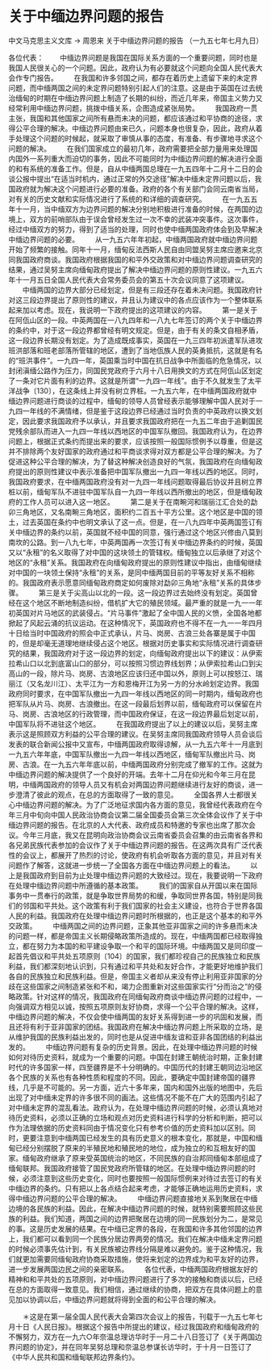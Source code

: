 # 关于中缅边界问题的报告

中文马克思主义文库 -> 周恩来
关于中缅边界问题的报告
（一九五七年七月九日）


各位代表：
　　中缅边界问题是我国在国际关系方面的一个重要问题，同时也是我国人民很关心的一个问题。因此，政府认为有必要就这个问题向全国人民代表大会作专门报告。
　　在我国和许多邻国之间，都存在着历史上遗留下来的未定界问题，而中缅两国之间的未定界问题特别引起人们的注意。这是由于英国在过去统治缅甸的时期在中缅边界问题上制造了长期的纠纷，而近几年来，帝国主义势力又经常利用中缅边界问题，挑拨中缅关系，企图造成紧张局势。
　　我国政府一贯主张，我国和其他国家之间所有悬而未决的问题，都应该通过和平协商的途径，求得公平合理的解决。中缅边界问题由来已久，问题本身也很复杂，因此，政府从着手处理这个问题的时候起，就采取了审慎从事的态度，有准备、有步骤地寻求这个问题的解决。
　　在我们国家成立的最初几年，政府需要把全部力量用来处理国内国外一系列重大而迫切的事务，因此不可能同时为中缅边界问题的解决进行全面的和有系统的准备工作。但是，自从中缅两国总理在一九五四年十二月十二日的会谈公报中提出“在适当时机内，通过正常的外交途径”解决中缅未定界问题以后，我国政府就为解决这个问题进行必要的准备。政府的各个有关部门会同云南省当局，对有关的历史文献和实际情况进行了系统的和详细的调查研究。
　　在一九五五年十一月，当中缅双方为边界问题的解决分别地积极进行准备的时候，在两国的边境上，双方的前哨部队由于误会曾经发生过一次不幸的武装冲突事件。这次事件，经过中缅双方的努力，得到了适当的处理，同时也使中缅两国政府体会到及早解决中缅边界问题的必要。
　　从一九五六年年初起，中缅两国政府就中缅边界问题开始了频繁的接触。同年十一月，缅甸反法西斯人民自由同盟吴努主席应邀来北京同我国政府商谈。我国政府根据我国的和平外交政策和对中缅边界问题调查研究的结果，通过吴努主席向缅甸政府提出了解决中缅边界问题的原则性建议。一九五六年十一月五日全国人民代表大会常务委员会的第五十次会议同意了这项建议。
　　中缅两国的边界大部分已经划定，但是有三段还存在着未决问题。我国政府针对这三段边界提出了原则性的建议，并且认为建议中的各点应该作为一个整体联系起来加以考虑。现在，我说明一下政府提出的这项建议的内容。
　　第一是关于在阿佤山区的一段。中英两国在一八九四年和一八九七年签订的两个关于中缅边界的条约中，对于这一段边界都曾经有明文规定。但是，由于有关的条文自相矛盾，这一段边界长期没有划定。为了造成既成事实，英国在一九三四年初派遣军队进攻班洪部落和班老部落所管辖的地区，遭到了当地佤族人民的英勇抵抗，这就是有名的“班洪事件”。一九四一年，英国乘当时中国在抗日战争中所面临的危急情况，以封闭滇缅公路作为压力，同国民党政府于六月十八日用换文的方式在阿佤山区划定了一条对它片面有利的边界。这就是所谓“一九四一年线”。由于不久就发生了太平洋战争〔130〕，在这条线上并没有树立界桩。一九五六年，在中缅两国政府就中缅边界问题进行商谈的过程中，缅甸的领导人员曾经表示能够理解中国人民对于一九四一年线的不满情绪，但是鉴于这段边界已经通过当时负责的中英政府以换文划定，因此要求我国政府予以承认，并且要求我国政府把在一九五二年由于追剿国民党残余部队而进入一九四一年线以西地区的中国军队撤回。我国政府认为，在边界问题上，根据正式条约而提出来的要求，应该按照一般国际惯例予以尊重，但是这并不排除两个友好国家的政府通过和平商谈求得对双方都是公平合理的解决。为了促进这种公平合理的解决，为了替这种解决创造良好的气氛，我国政府在向缅甸政府提出的原则性建议中表示准备把中国军队撤出一九四一年线以西的地区。同时，我国政府要求，在中缅两国政府没有对一九四一年线问题取得最后协议并且树立界桩以前，缅甸军队不进驻中国军队自一九四一年线以西所撤出的地区，但是缅甸政府的工作人员可以进入这一地区。
　　第二是关于在南畹河和瑞丽江汇合处的勐卯三角地区，又名南畹三角地区，面积约二百五十平方公里。这个地区是中国的领土，过去英国在条约中也明文承认了这一点。但是，在一八九四年中英两国签订有关中缅边界的条约以前，英国就不经中国的同意，强行通过这个地区兴修由八莫到南坎的公路。到一八九七年，中英两国再一次签订有关中缅边界条约的时候，英国又以“永租”的名义取得了对中国的这块领土的管辖权。缅甸独立以后承继了对这个地区的“永租”关系。我国政府在向缅甸政府提出的原则性建议中指出，由缅甸继续对中国的一块领土保持“永租”的关系，是同中缅两国目前的平等友好关系不相称的。我国政府表示愿意同缅甸政府商定如何废除对勐卯三角地“永租”关系的具体步骤。
　　第三是关于尖高山以北的一段。这一段边界过去始终没有划定。英国曾经在这个地区不断地制造纠纷，借机扩大它的殖民领域。最严重的就是一九一一年初英国对片马地区的武装侵占。“片马事件”激起了全中国人民的义愤，全国各地都掀起了风起云涌的抗议运动。在这种情况下，英国政府也不得不在一九一一年四月十日给当时中国政府的照会中正式承认，片马、岗房、古浪三处各寨是属于中国的，但是却毫无道理地继续侵占这个地区。根据对历史事实和实际情况进行调查研究的结果，我国政府对于这一段边界的划定，向缅甸政府提出以下的建议：从伊索拉希山口以北到底富山口的部分，可以按照习惯边界线划界；从伊索拉希山口到尖高山的一段，除片马、岗房、古浪地区应该归还中国以外，原则上可以按怒江、瑞丽江（又名龙川江）、太平江为一方和恩梅开江为另一方的分水岭划定边界。我国政府同时要求，在中国军队撤出一九四一年线以西地区的同一时期内，缅甸政府也把军队从片马、岗房、古浪撤出。在这一段最后划界以前，缅甸政府可以保留在片马、岗房、古浪地区的行政管理，而中国政府保证，在这一段边界最后划定以前，中国军队将不进驻这个地区。
　　在我国政府提出了以上的建议以后，吴努主席表示这是照顾双方利益的公平合理的建议。在吴努主席同我国政府领导人员会谈后发表的联合新闻公报中又宣布，中缅两国政府取得谅解，从一九五六年十一月底到一九五六年年底，中国军队撤出一九四一年线以西地区，缅甸军队撤出片马、岗房、古浪。在一九五六年年底以前，中缅两国政府分别完成了撤军的工作。这就为中缅边界问题的解决提供了一个良好的开端。去年十二月在仰光和今年三月在昆明，中缅两国政府的领导人员又有机会对两国边界问题继续进行友好的商谈，进一步澄清了彼此的观点，在总的方面取得了一致的意见。
　　全国各界人士都很关心中缅边界问题的解决。为了广泛地征求国内各方面的意见，我曾经代表政府在今年三月中旬向中国人民政治协商会议第二届全国委员会第三次全体会议作了关于中缅边界问题的报告。在北京的人大代表、政府成员和特邀的专家也出席了那次会议。今年三月底，我又在昆明向政治协商会议云南省委员会召集的由云南省各界和各兄弟民族代表参加的会议作了关于中缅边界问题的报告。在这两次具有广泛代表性的会议上，都展开了热烈的讨论，使政府有机会听取各方面的意见，并且对有关问题作了解答，这就进一步统一了全国各方面在中缅边界问题上的看法。
　　以上是我国政府到目前为止处理中缅边界问题的大致经过。现在，我要说明一下政府在处理中缅边界问题中所遵循的基本政策。
　　我们的国家自从开国以来在国际事务中一贯奉行的政策，就是争取世界局势的和缓，争取同世界各国，特别是同我们的邻国和平共处。这个政策有利于我们国家的社会主义建设，也符合于世界各国人民的利益。我国政府在处理中缅边界问题时所根据的，也正是这个基本的和平外交政策。
　　中缅两国之间的边界问题，正象其他亚非国家之间的许多悬而未决的问题一样，都是帝国主义长期侵略政策所造成的。现在，中缅两国都已经取得独立，都在努力为本国的和平建设争取一个和平的国际环境。中缅两国又是同印度一起首先倡议和平共处五项原则〔104〕的国家，我们都珍视自己的民族独立和民族利益，我们都深刻地认识到，只有通过和平共处和友好合作，才能更好地维护我们各自的民族独立和民族利益。但是，帝国主义者却从来没有停止利用亚非国家的分歧在这些国家之间制造紧张和不和，竭力企图重新对这些国家实行“分而治之”的侵略政策。针对这样的情况，我国政府在同缅甸政府商谈中缅边界问题的过程中，一向强调双方相见以诚，按照五项原则友好协商，求得一个公平合理的解决。这样，中缅边界问题的解决，不仅会使中缅两国的友好关系得到进一步的巩固和发展，而且还将有利于亚非国家的团结。我国政府在解决中缅边界问题上所采取的立场，是从维护我国的民族利益出发的，同时也是从促进中缅友谊和亚非各国团结的利益出发的。
　　中缅边界问题有复杂的历史背景。因此，在处理中缅边界问题的时候如何对待历史资料，就成为一个重要的问题。中国在封建王朝统治时期，正象封建时代的许多国家一样，四至疆界是不十分明确的。中国历代的封建王朝同边沿地区各个民族的关系也有各种性质和程度的不同。因此，要确定中国封建帝国的疆界线，几乎是不可能的。另一方面，近六十多年来，国内和国外出版的地图中，先后出现了对中缅未定界的许多很不同的画法。这些情况不能不在广大的范围内引起了对中缅未定界的混乱看法。政府认为，在处理中缅边界问题的时候，必须认真地对待历史资料，必须以正确的立场和观点对历史资料进行科学的分析和判断，把可以作为法理依据的历史资料同由于情况变化只有参考价值的历史资料加以区别。同时，更要注意到中缅两国已经发生的具有历史意义的根本变化，那就是，中国和缅甸已经分别摆脱了原来的半殖民地和殖民地的地位，成为独立的和互相友好的国家。缅甸政府继承了原来受英国统治的地区，不同民族的自治邦同缅甸本部组成了缅甸联邦。我国政府接管了国民党政府所管辖的地区。在处理中缅边界问题的时候，必须注意到这些历史变化，同时也要按照一般国际惯例来对待过去签订的有关中缅边界的条约。只有把以上各点结合起来考虑，才能够正确地运用历史资料，求得中缅边界问题的公平合理的解决。
　　中缅边界问题直接地关系到聚居在中缅边境的各民族的利益。因此，在解决中缅边界问题的时候，就特别需要照顾这些民族的利益。我们知道，两国之间的边界把聚居在边境的同一民族划分为二，是常见的事。这是历史发展的结果。在中缅已定界的各段，在我国和许多其他邻国的边界上，我们都可以看到同一个民族分居边界两旁的情况。我们在解决中缅未定界问题的时候必须事先估计到，有关民族被边界线分隔是难以避免的。鉴于这种情况，我们就更加需要同缅甸政府协商采取措施，使将来划定的边界成为和平友好的边界，进一步发展两国边民之间的亲密联系。
　　各位代表，中缅两国政府根据友好的精神和和平共处的五项原则，对中缅边界问题进行了多次的接触和商谈以后，已经在总的方面取得一致意见。我们相信，通过继续的协商，把双方在具体问题上的意见加以协调以后，中缅边界问题就将得到全面的和公平合理的解决。


　　＊这是在第一届全国人民代表大会第四次会议上的报告，刊载于一九五七年七月十日《人民日报》。根据这个报告中所提出的建议，经过我国政府和缅甸政府的不懈努力，双方在一九六○年奈温总理访华时于一月二十八日签订了《关于两国边界问题的协定》，并在同年吴努总理和奈温总参谋长访华时，于十月一日签订了《中华人民共和国和缅甸联邦边界条约》。



